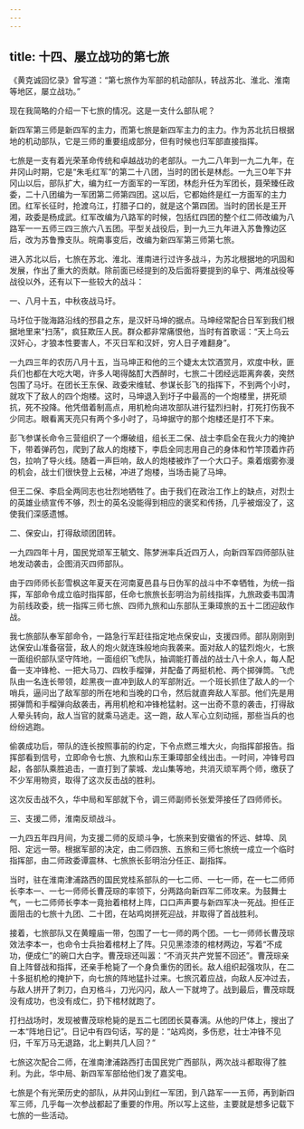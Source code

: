 ```yaml
---
---
---
```

title: 十四、屡立战功的第七旅
---



《黄克诚回忆录》曾写道：“第七旅作为军部的机动部队，转战苏北、淮北、淮南等地区，屡立战功。”

现在我简略的介绍一下七旅的情况。这是一支什么部队呢？

新四军第三师是新四军的主力，而第七旅是新四军主力的主力。作为苏北抗日根据地的机动部队，它是三师的重要组成部分，但有时候也归军部直接指挥。

七旅是一支有着光荣革命传统和卓越战功的老部队。一九二八年到一九二九年，在井冈山时期，它是“朱毛红军”的第二十八团，当时的团长是林彪。一九三O年下井冈山以后，部队扩大，编为红一方面军的一军团，林彪升任为军团长，聂荣臻任政委，二十八团编为一军团第二师第四团。这以后，它都始终是红一方面军的主力团。红军长征时，抢渡乌江，打腊子口的，就是这个第四团。当时的团长是王开湘，政委是杨成武。红军改编为八路军的时候，包括红四团的整个红二师改编为八路军一一五师三四三旅六八五团。平型关战役后，到一九三九年进入苏鲁豫边区后，改为苏鲁豫支队。皖南事变后，改编为新四军第三师第七旅。

进入苏北以后，七旅在苏北、淮北、淮南进行过许多战斗，为苏北根据地的巩固和发展，作出了重大的贡献。除前面已经提到的及后面将要提到的阜宁、两淮战役等战役以外，还有以下一些较大的战斗：

一、八月十五，中秋夜战马圩。

马圩位于陇海路沿线的邳县之东，是汉奸马坤的据点。马坤经常配合日军到我们根据地里来“扫荡”，疯狂欺压人民。群众都非常痛恨他，当时有首歌谣：“天上乌云汉奸心，才狼本性要害人，不灭日军和汉奸，穷人日子难翻身”。

一九四三年的农历八月十五，当马坤正和他的三个婕太太饮酒赏月，欢度中秋，匪兵们也都在大吃大喝，许多人喝得酩酊大西醉时，七旅二十团经远距离奔袭，突然包围了马圩。在团长王东保、政委宋维轼、参谋长彭飞的指挥下，不到两个小时，就攻下了敌人的四个炮楼。这时，马坤退入到圩子中最高的一个炮楼里，拼死顽抗，死不投降。他凭借着制高点，用机枪向进攻部队进行猛烈扫射，打死打伤我不少同志。眼看离天亮只有两个多小时了，马坤据守的那个炮楼还是打不下来。

彭飞参谋长命令三营组织了一个爆破组，组长王二保、战士李启全在我火力的掩护下，带着弹药包，爬到了敌人的炮楼下，李启全同志用自己的身体和竹竿顶着炸药包，拉响了导火线。随着一声巨响，敌人的炮楼被炸了一个大口子。乘着烟雾弥漫的机会，战士们很快登上云梯，冲进了炮楼，当场击毙了马坤。

但王二保、李启全两同志也壮烈地牺牲了。由于我们在政治工作上的缺点，对烈士的英雄业绩宣传不够，烈士的英名没能得到相应的褒奖和传扬，几乎被烟没了，这使我们深感遗憾。

二、保安山，打得敌顽团团转。

一九四四年十月，国民党顽军王毓文、陈梦洲率兵近四万人，向新四军四师部队驻地发动袭击，企图消灭四师部队。

由于四师师长彭雪枫这年夏天在河南夏邑县与日伪军的战斗中不幸牺牲，为统一指挥，军部命令成立临时指挥部，任命七旅旅长彭明治为前线指挥，九旅政委韦国清为前线政委，统一指挥三师七旅、四师九旅和山东部队王秉璋旅的五十二团迎敌作战。

我七旅部队奉军部命令，一路急行军赶往指定地点保安山，支援四师。部队刚刚到达保安山准备宿营，敌人的炮火就连珠般地向我袭来。面对敌人的猛烈炮火，七旅一面组织部队坚守阵地，一面组织飞虎队，抽调能打善战的战士八十余人，每人配备一支冲锋枪、一把大马刀、四枚手榴弹，并配备了两挺机枪、两个掷弹筒。飞虎队由一名连长带领，趁黑夜一直冲到敌人的军部附近。一个班长抓住了敌人的一个哨兵，逼问出了敌军部的所在地和当晚的口令，然后就直奔敌人军部。他们先是用掷弹筒和手榴弹向敌袭击，再用机枪和冲锋枪猛射。这一出奇不意的袭击，打得敌人晕头转向，敌人当官的就乘马逃走。这一跑，敌人军心立刻动摇，那些当兵的也纷纷逃跑。

偷袭成功后，带队的连长按照事前的约定，下令点燃三堆大火，向指挥部报告。指挥部看到信号，立即命令七旅、九旅和山东王秉璋部全线出击。一时间，冲锋号四起，各部队乘胜追击，一直打到了蒙城、龙山集等地，共消灭顽军两个师，缴获了不少军用物资，取得了这次反击战的胜利。

这次反击战不久，华中局和军部就下令，调三师副师长张爱萍接任了四师师长。

三、支援二师，淮南反顽战斗。

一九四五年四月间，为支援二师的反顽斗争，七旅来到安徽省的怀远、蚌埠、凤阳、定远一带。根据军部的决定，由二师四旅、五旅和三师七旅统一成立一个临时指挥部，由二师政委谭震林、七旅旅长彭明治分任正、副指挥。

当时，驻在淮南津浦路西的国民党桂系部队的一七二师、一七一师，在一七二师师长李本一、一七一师师长曹茂琮的率领下，分两路向新四军二师攻来。为鼓舞士气，一七二师师长李本一竟抬着棺材上阵，口口声声要与新四军决一死战。担任正面阻击的七旅十九团、二十团，在站鸡岗拼死迎战，并取得了首战胜利。

接着，七旅部队又在黄瞳庙一带，包围了一七一师的两个团。一七一师师长曹茂琮效法李本一，也命令士兵抬着棺材上了阵。只见黑漆漆的棺材两边，写着“不成功，便成仁”的碗口大白字。曹茂琮还叫嚣：“不消灭共产党誓不回还”。曹茂琮亲自上阵督战和指挥，还亲手枪毙了一个身负重伤的团长。敌人组织起强攻队，在二十多挺机枪的掩护下，向七旅的阵地猛扑过来。七旅沉着应战，向敌人反冲过去，与敌人拼开了刺刀，白刃格斗，刀光闪闪，敌人一下就垮了。战到最后，曹茂琮既没有成功，也没有成仁，扔下棺材就跑了。

打扫战场时，发现被曹茂琮枪毙的是五二七团团长莫春漓。从他的尸体上，搜出了一本“阵地日记”。日记中有四句话，写的是：“站鸡岗，多伤悲，壮士冲锋不见归，千军万马无退路，北上剿共几人回？”

七旅这次配合二师，在淮南津浦路西打击国民党广西部队，两次战斗都取得了胜利。为此，华中局、新四军军部给他们发了嘉奖电。

七旅是个有光荣历史的部队，从井冈山到红一军团，到八路军一一五师，再到新四军三师，几乎每一次参战都起了重要的作用。所以写上这些，主要就是想多记载下七旅的一些活动。